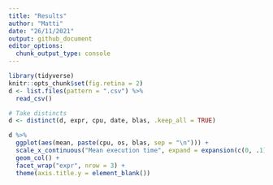 ```yaml
---
title: "Results"
author: "Matti"
date: "26/11/2021"
output: github_document
editor_options: 
  chunk_output_type: console
---
```


```r
library(tidyverse)
knitr::opts_chunk$set(fig.retina = 2)
d <- list.files(pattern = ".csv") %>% 
  read_csv()

# Take distincts
d <- distinct(d, expr, cpu, date, blas, .keep_all = TRUE)
```

```r
d %>% 
  ggplot(aes(mean, paste(cpu, os, blas, sep = "\n"))) +
  scale_x_continuous("Mean execution time", expand = expansion(c(0, .1))) +
  geom_col() +
  facet_wrap("expr", nrow = 3) +
  theme(axis.title.y = element_blank())
```

